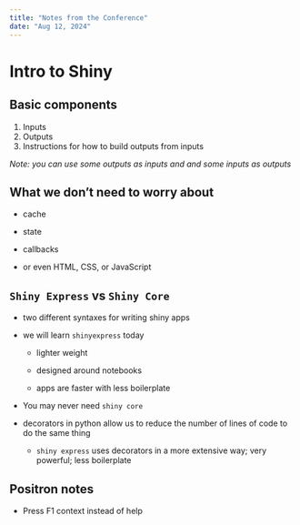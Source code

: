 ```yaml
---
title: "Notes from the Conference"
date: "Aug 12, 2024"
---
```


# Intro to Shiny

## Basic components

1.  Inputs
2.  Outputs
3.  Instructions for how to build outputs from inputs

*Note: you can use some outputs as inputs and and some inputs as outputs*

## What we don't need to worry about

-   cache

-   state

-   callbacks

-   or even HTML, CSS, or JavaScript

## `Shiny Express` vs `Shiny Core`

-   two different syntaxes for writing shiny apps

-   we will learn `shinyexpress` today

    -   lighter weight

    -   designed around notebooks

    -   apps are faster with less boilerplate

-   You may never need `shiny core`

-   decorators in python allow us to reduce the number of lines of code to do the same thing

    -   `shiny express` uses decorators in a more extensive way; very powerful; less boilerplate

## Positron notes

-   Press F1 context instead of help